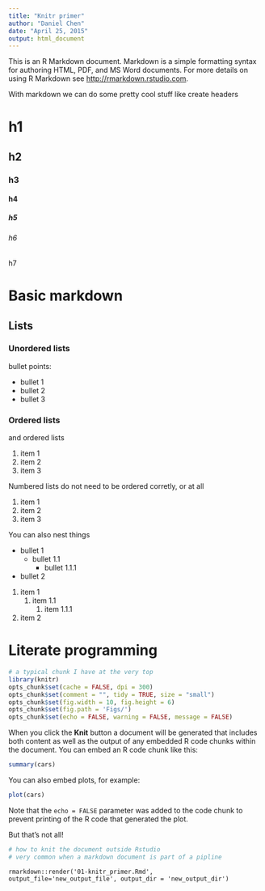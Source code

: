 ```yaml
---
title: "Knitr primer"
author: "Daniel Chen"
date: "April 25, 2015"
output: html_document
---
```


This is an R Markdown document. Markdown is a simple formatting syntax for authoring HTML, PDF, and MS Word documents. For more details on using R Markdown see <http://rmarkdown.rstudio.com>.

With markdown we can do some pretty cool stuff like create headers

# h1
## h2
### h3
#### h4
##### h5
###### h6
####### h7

# Basic markdown
## Lists
### Unordered lists
bullet points:

- bullet 1
- bullet 2
- bullet 3

### Ordered lists
and ordered lists

1. item 1
2. item 2
3. item 3

Numbered lists do not need to be ordered corretly, or at all

1. item 1
1. item 2
1. item 3

You can also nest things

- bullet 1
    - bullet 1.1
        - bullet 1.1.1
- bullet 2

1. item 1
    1. item 1.1
        1. item 1.1.1
1. item 2

# Literate programming

```r
# a typical chunk I have at the very top
library(knitr)
opts_chunk$set(cache = FALSE, dpi = 300)
opts_chunk$set(comment = "", tidy = TRUE, size = "small")
opts_chunk$set(fig.width = 10, fig.height = 6)
opts_chunk$set(fig.path = 'Figs/')
opts_chunk$set(echo = FALSE, warning = FALSE, message = FALSE)
```

When you click the **Knit** button a document will be generated that includes both content as well as the output of any embedded R code chunks within the document. You can embed an R code chunk like this:

```r
summary(cars)
```

You can also embed plots, for example:

```r
plot(cars)
```

Note that the `echo = FALSE` parameter was added to the code chunk to prevent printing of the R code that generated the plot.

But that's not all!


```r
# how to knit the document outside Rstudio
# very common when a markdown document is part of a pipline
```

`rmarkdown::render('01-knitr_primer.Rmd', output_file='new_output_file', output_dir = 'new_output_dir')`
